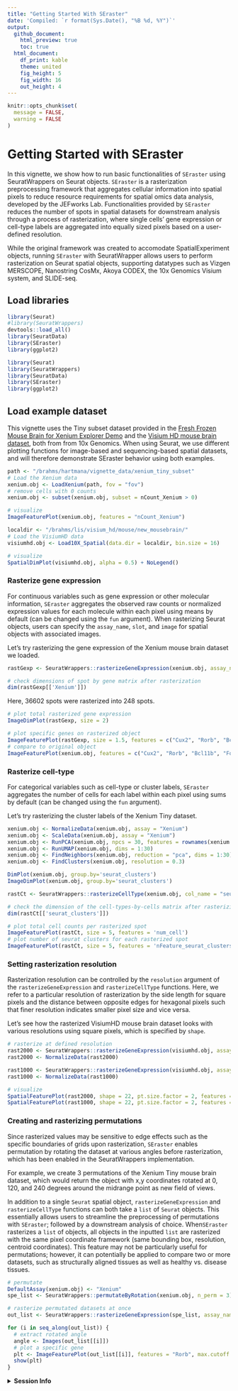 ```yaml
---
title: "Getting Started With SEraster"
date: 'Compiled: `r format(Sys.Date(), "%B %d, %Y")`'
output:
  github_document:
    html_preview: true
    toc: true
  html_document:
    df_print: kable
    theme: united
    fig_height: 5
    fig_width: 16
    out_height: 4
---
```


```r
knitr::opts_chunk$set(
  message = FALSE,
  warning = FALSE
)
```

# Getting Started with SEraster

In this vignette, we show how to run basic functionalities of `SEraster` using SeuratWrappers on Seurat objects. `SEraster` is a rasterization preprocessing framework that aggregates cellular information into spatial pixels to reduce resource requirements for spatial omics data analysis, developed by the JEFworks Lab. Functionalities provided by `SEraster` reduces the number of spots in spatial datasets for downstream analysis through a process of rasterization, where single cells' gene expression or cell-type labels are aggregated into equally sized pixels based on a user-defined resolution. 

While the original framework was created to accomodate SpatialExperiment objects, running `SEraster` with SeuratWrapper allows users to perform rasterization on Seurat spatial objects, supporting datatypes such as Vizgen MERSCOPE, Nanostring CosMx, Akoya CODEX, the 10x Genomics Visium system, and SLIDE-seq. 

## Load libraries

```r
library(Seurat)
#library(SeuratWrappers)
devtools::load_all()
library(SeuratData)
library(SEraster)
library(ggplot2)
```
```r
library(Seurat)
library(SeuratWrappers)
library(SeuratData)
library(SEraster)
library(ggplot2)
```

## Load example dataset

This vignette uses the Tiny subset dataset provided in the [Fresh Frozen Mouse Brain for Xenium Explorer Demo](https://www.10xgenomics.com/resources/datasets/fresh-frozen-mouse-brain-for-xenium-explorer-demo-1-standard) and the [Visium HD mouse brain dataset](https://support.10xgenomics.com/spatial-gene-expression/datasets), both from from 10x Genomics. When using Seurat, we use different plotting functions for image-based and sequencing-based spatial datasets, and will therefore demonstrate SEraster behavior using both examples. 

```r
path <- "/brahms/hartmana/vignette_data/xenium_tiny_subset"
# Load the Xenium data
xenium.obj <- LoadXenium(path, fov = "fov")
# remove cells with 0 counts
xenium.obj <- subset(xenium.obj, subset = nCount_Xenium > 0)
```
```r
# visualize
ImageFeaturePlot(xenium.obj, features = "nCount_Xenium")
```
```r
localdir <- "/brahms/lis/visium_hd/mouse/new_mousebrain/"
# Load the VisiumHD data
visiumhd.obj <- Load10X_Spatial(data.dir = localdir, bin.size = 16)
```
```r
# visualize
SpatialDimPlot(visiumhd.obj, alpha = 0.5) + NoLegend()
```

### Rasterize gene expression

For continuous variables such as gene expression or other molecular information, `SEraster` aggregates the observed raw counts or normalized expression values for each molecule within each pixel using means by default (can be changed using the `fun` argument). When rasterizing Seurat objects, users can specify the `assay_name`, `slot`, and `image` for spatial objects with associated images. 

Let's try rasterizing the gene expression of the Xenium mouse brain dataset we loaded. 

```r
rastGexp <- SeuratWrappers::rasterizeGeneExpression(xenium.obj, assay_name = "Xenium", resolution = 100)

# check dimensions of spot by gene matrix after rasterization
dim(rastGexp[['Xenium']])
```

Here, 36602 spots were rasterized into 248 spots. 

```r
# plot total rasterized gene expression
ImageDimPlot(rastGexp, size = 2)
```

```r
# plot specific genes on rasterized object
ImageFeaturePlot(rastGexp, size = 1.5, features = c("Cux2", "Rorb", "Bcl11b", "Foxp2"), max.cutoff = c(25, 35, 12, 10), cols = c("white", "red"))
# compare to original object
ImageFeaturePlot(xenium.obj, features = c("Cux2", "Rorb", "Bcl11b", "Foxp2"), max.cutoff = c(25, 35, 12, 10), size = 0.75, cols = c("white", "red"))
```

### Rasterize cell-type

For categorical variables such as cell-type or cluster labels, `SEraster` aggregates the number of cells for each label within each pixel using sums by default (can be changed using the `fun` argument).

Let's try rasterizing the cluster labels of the Xenium Tiny dataset.

```r
xenium.obj <- NormalizeData(xenium.obj, assay = "Xenium")
xenium.obj <- ScaleData(xenium.obj, assay = "Xenium")
xenium.obj <- RunPCA(xenium.obj, npcs = 30, features = rownames(xenium.obj))
xenium.obj <- RunUMAP(xenium.obj, dims = 1:30)
xenium.obj <- FindNeighbors(xenium.obj, reduction = "pca", dims = 1:30)
xenium.obj <- FindClusters(xenium.obj, resolution = 0.3)
```
```r
DimPlot(xenium.obj, group.by='seurat_clusters')
ImageDimPlot(xenium.obj, group.by='seurat_clusters')
```

```r
rastCt <- SeuratWrappers::rasterizeCellType(xenium.obj, col_name = "seurat_clusters", resolution = 200)

# check the dimension of the cell-types-by-cells matrix after rasterizing cell-type labels
dim(rastCt[['seurat_clusters']])
```

```r
# plot total cell counts per rasterized spot
ImageFeaturePlot(rastCt, size = 5, features = 'num_cell')
# plot number of seurat clusters for each rasterized spot
ImageFeaturePlot(rastCt, size = 5, features = 'nFeature_seurat_clusters')
```

### Setting rasterization resolution

Rasterization resolution can be controlled by the `resolution` argument of the `rasterizeGeneExpression` and `rasterizeCellType` functions. Here, we refer to a particular resolution of rasterization by the side length for square pixels and the distance between opposite edges for hexagonal pixels such that finer resolution indicates smaller pixel size and vice versa.

Let's see how the rasterized VisiumHD mouse brain dataset looks with various resolutions using square pixels, which is specified by `shape`. 

```r
# rasterize at defined resolution
rast2000 <- SeuratWrappers::rasterizeGeneExpression(visiumhd.obj, assay_name="Spatial.016um", resolution = 2000)
rast2000 <- NormalizeData(rast2000)

rast1000 <- SeuratWrappers::rasterizeGeneExpression(visiumhd.obj, assay_name="Spatial.016um", resolution = 1000)
rast1000 <- NormalizeData(rast1000)

# visualize
SpatialFeaturePlot(rast2000, shape = 22, pt.size.factor = 2, features = "Hpca") + ggtitle("Hpca expression (res = 2000)")
SpatialFeaturePlot(rast1000, shape = 22, pt.size.factor = 2, features = "Hpca") + ggtitle("Hpca expression (res = 1000)")
```

### Creating and rasterizing permutations

Since rasterized values may be sensitive to edge effects such as the specific boundaries of grids upon rasterization, `SEraster` enables permutation by rotating the dataset at various angles before rasterization, which has been enabled in the SeuratWrappers implementation.

For example, we create 3 permutations of the Xenium Tiny mouse brain dataset, which would return the object with x,y coordinates rotated at 0, 120, and 240 degrees around the midrange point as new field of views.

In addition to a single `Seurat` spatial object, `rasterizeGeneExpression` and `rasterizeCellType` functions can both take a `list` of `Seurat` objects. This essentially allows users to streamline the preprocessing of permutations with `SEraster`; followed by a downstream analysis of choice.  When`SEraster` rasterizes a `list` of objects, all objects in the inputted `list` are rasterized with the same pixel coordinate framework (same bounding box, resolution, centroid coordinates). This feature may not be particularly useful for permutations; however, it can potentially be applied to compare two or more datasets, such as structurally aligned tissues as well as healthy vs. disease tissues.

```r
# permutate
DefaultAssay(xenium.obj) <- "Xenium"
spe_list <- SeuratWrappers::permutateByRotation(xenium.obj, n_perm = 3)

# rasterize permutated datasets at once
out_list <- SeuratWrappers::rasterizeGeneExpression(spe_list, assay_name = "Xenium", resolution = 200)

for (i in seq_along(out_list)) {
  # extract rotated angle
  angle <- Images(out_list[[i]])
  # plot a specific gene
  plt <- ImageFeaturePlot(out_list[[i]], features = "Rorb", max.cutoff = 35, size = 5, cols = c("white", "red")) + ggtitle(angle)
  show(plt)
}
```

<details>

<summary>**Session Info**</summary>

```r
sessionInfo()
```

</details>